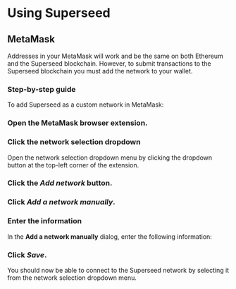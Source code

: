 
# Using Superseed

## MetaMask

Addresses in your MetaMask will work and be the same on both Ethereum and the Superseed blockchain. However, to submit transactions to the Superseed blockchain you must add the network to your wallet.

### Step-by-step guide

To add Superseed as a custom network in MetaMask:

<Steps>

### Open the MetaMask browser extension.

### Click the network selection dropdown

Open the network selection dropdown menu by clicking the dropdown button at the top-left corner of the extension.

### Click the _Add network_ button.

### Click _Add a network manually_.

### Enter the information

In the **Add a network manually** dialog, enter the following information:

<NetworkInformation />

### Click _Save_.

</Steps>

<Callout emoji="✨">
  You should now be able to connect to the Superseed network by selecting it
  from the network selection dropdown menu.
</Callout>
